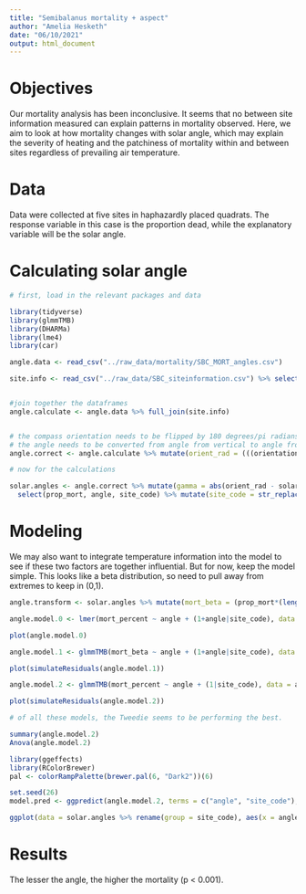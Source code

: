 ```yaml
---
title: "Semibalanus mortality + aspect"
author: "Amelia Hesketh"
date: "06/10/2021"
output: html_document
---
```


# Objectives

Our mortality analysis has been inconclusive. It seems that no between site information measured can explain patterns in mortality observed. Here, we aim to look at how mortality changes with solar angle, which may explain the severity of heating and the patchiness of mortality within and between sites regardless of prevailing air temperature.

# Data

Data were collected at five sites in haphazardly placed quadrats. The response variable in this case is the proportion dead, while the explanatory variable will be the solar angle.

# Calculating solar angle
```r
# first, load in the relevant packages and data

library(tidyverse)
library(glmmTMB)
library(DHARMa)
library(lme4)
library(car)

angle.data <- read_csv("../raw_data/mortality/SBC_MORT_angles.csv")

site.info <- read_csv("../raw_data/SBC_siteinformation.csv") %>% select(site_code,angles,solar_elevation, solar_azimuth) %>% na.omit() %>% select(-angles)


#join together the dataframes
angle.calculate <- angle.data %>% full_join(site.info)


# the compass orientation needs to be flipped by 180 degrees/pi radians
# the angle needs to be converted from angle from vertical to angle from horizontal
angle.correct <- angle.calculate %>% mutate(orient_rad = (((orientation_raw_degrees/360)*2*pi)-pi), prop_mort = number_dead/(number_live + number_dead), sigma = ((90-angle_raw_degrees)/360)*2*pi, beta = (solar_elevation/360)*2*pi, solar_az_rad = (solar_azimuth/360)*2*pi)

# now for the calculations

solar.angles <- angle.correct %>% mutate(gamma = abs(orient_rad - solar_az_rad)) %>% mutate(theta = acos(sin(beta)*cos(sigma) + cos(gamma)*cos(beta)*sin(sigma))) %>% mutate(angle = (theta/(2*pi)*360)) %>% 
  select(prop_mort, angle, site_code) %>% mutate(site_code = str_replace_all(site_code, "WA","WB"))

```

# Modeling

We may also want to integrate temperature information into the model to see if these two factors are together influential. But for now, keep the model simple. This looks like a beta distribution, so need to pull away from extremes to keep in (0,1).

```r
angle.transform <- solar.angles %>% mutate(mort_beta = (prop_mort*(length(prop_mort)-1) + 0.5)/length(prop_mort), mort_percent = 100*prop_mort)

angle.model.0 <- lmer(mort_percent ~ angle + (1+angle|site_code), data = angle.transform)

plot(angle.model.0)

angle.model.1 <- glmmTMB(mort_beta ~ angle + (1+angle|site_code), data = angle.transform, family = beta_family())

plot(simulateResiduals(angle.model.1)) 

angle.model.2 <- glmmTMB(mort_percent ~ angle + (1|site_code), data = angle.transform, family = tweedie())

plot(simulateResiduals(angle.model.2))

# of all these models, the Tweedie seems to be performing the best.

```
```r
summary(angle.model.2)
Anova(angle.model.2)

library(ggeffects)
library(RColorBrewer)
pal <- colorRampPalette(brewer.pal(6, "Dark2"))(6)

set.seed(26)
model.pred <- ggpredict(angle.model.2, terms = c("angle", "site_code"), type = "random")

ggplot(data = solar.angles %>% rename(group = site_code), aes(x = angle, y = prop_mort*100, col = group)) + geom_point(size = 2) + labs(y = "Mortality (%)", x = "Substratum orientation (relative to direct sun = 0º)", col = "Site") + theme_classic() + scale_color_manual(values = pal) + scale_fill_manual(values = pal) + geom_line(data = model.pred, aes(x = x, y = predicted)) + theme(axis.title = element_text(size = 14), axis.text = element_text(size = 12), legend.text = element_text(size = 12), legend.title = element_text(size = 14)) + ylim(c(0,100))

```

# Results

The lesser the angle, the higher the mortality (p < 0.001).
